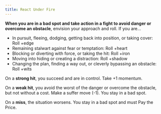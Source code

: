 ```yaml
---
title: React Under Fire
---
```


**When you are in a bad spot and take action in a fight to avoid danger or overcome an obstacle**, envision your approach and roll. If you are...

- In pursuit, fleeing, dodging, getting back into position, or taking cover: Roll +edge
- Remaining stalwart against fear or temptation: Roll +heart
- Blocking or diverting with force, or taking the hit: Roll +iron
- Moving into hiding or creating a distraction: Roll +shadow
- Changing the plan, finding a way out, or cleverly bypassing an obstacle: Roll +wits

On a **strong hit**, you succeed and are in control. Take +1 momentum.

On a **weak hit**, you avoid the worst of the danger or overcome the obstacle, but not without a cost. Make a <RouterLink to='/moves/suffer'>suffer move</RouterLink> (-1). You stay in a bad spot.

On a **miss**, the situation worsens. You stay in a bad spot and must <RouterLink to='/moves/fate/pay_the_price'>Pay the Price</RouterLink>.
